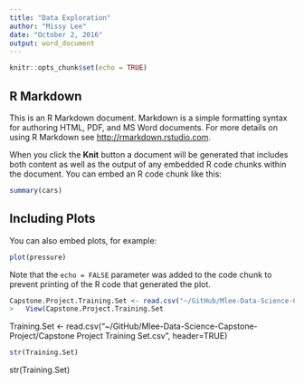 ---
title: "Data Exploration"
author: "Missy Lee"
date: "October 2, 2016"
output: word_document
---

```{r setup, include=FALSE}
knitr::opts_chunk$set(echo = TRUE)
```

## R Markdown

This is an R Markdown document. Markdown is a simple formatting syntax for authoring HTML, PDF, and MS Word documents. For more details on using R Markdown see <http://rmarkdown.rstudio.com>.

When you click the **Knit** button a document will be generated that includes both content as well as the output of any embedded R code chunks within the document. You can embed an R code chunk like this:

```{r cars}
summary(cars)
```

## Including Plots

You can also embed plots, for example:

```{r pressure, echo=FALSE}
plot(pressure)
```

Note that the `echo = FALSE` parameter was added to the code chunk to prevent printing of the R code that generated the plot.
```{r}
Capstone.Project.Training.Set <- read.csv("~/GitHub/Mlee-Data-Science-Capstone-Project/Capstone Project Training Set.csv", header=TRUE)
>   View(Capstone.Project.Training.Set
```

Training.Set <- read.csv("~/GitHub/Mlee-Data-Science-Capstone-Project/Capstone Project Training Set.csv", header=TRUE)
```{r}
str(Training.Set)
```
str(Training.Set)





